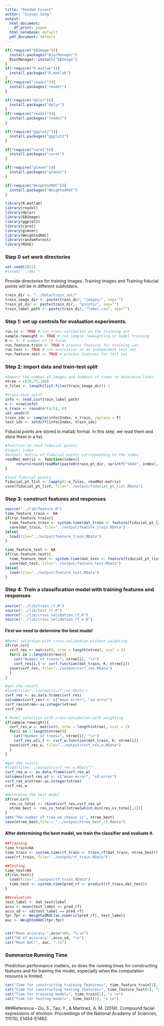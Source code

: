 ```yaml
---
title: "Random Forest"
author: "Siyuan Sang"
output:
  html_document:
    df_print: paged
  html_notebook: default
  pdf_document: default
---
```


```r
if(!require("EBImage")){
  install.packages("BiocManager")
  BiocManager::install("EBImage")
}
if(!require("R.matlab")){
  install.packages("R.matlab")
}
if(!require("readxl")){
  install.packages("readxl")
}

if(!require("dplyr")){
  install.packages("dplyr")
}
if(!require("readxl")){
  install.packages("readxl")
}

if(!require("ggplot2")){
  install.packages("ggplot2")
}

if(!require("caret")){
  install.packages("caret")
}

if(!require("glmnet")){
  install.packages("glmnet")
}

if(!require("WeightedROC")){
  install.packages("WeightedROC")
}

library(R.matlab)
library(readxl)
library(dplyr)
library(EBImage)
library(ggplot2)
library(caret)
library(glmnet)
library(WeightedROC)
library(randomForest)
library(ROSE)
```

### Step 0 set work directories
```r
set.seed(2021)
#setwd("../doc")
```

Provide directories for training images. Training images and Training fiducial points will be in different subfolders. 
```r
train_dir <- "../data/train_set/"
train_image_dir <- paste(train_dir, "images/", sep="")
train_pt_dir <- paste(train_dir,  "points/", sep="")
train_label_path <- paste(train_dir, "label.csv", sep="") 
```

### Step 1: set up controls for evaluation experiments.

```r
run.cv <- TRUE # run cross-validation on the training set
sample.reweight <- TRUE # run sample reweighting in model training
K <- 5  # number of CV folds
run.feature.train <- TRUE # process features for training set
run.test <- TRUE # run evaluation on an independent test set
run.feature.test <- TRUE # process features for test set
```

### Step 2: import data and train-test split 
```r
#Import the number of images and numbers of trees to determine later.
ntree = c(50,75,100)
n_files <- length(list.files(train_image_dir))-1
```

```r
#train-test split
info <- read.csv(train_label_path)
n <- nrow(info)
n_train <- round(n*(4/5), 0)
set.seed(0)
train_idx <- sample(info$Index, n_train, replace = F)
test_idx <- setdiff(info$Index, train_idx)
```


Fiducial points are stored in matlab format. In this step, we read them and store them in a list.
```r
#function to read fiducial points
#input: index
#output: matrix of fiducial points corresponding to the index
readMat.matrix <- function(index){
     return(round(readMat(paste0(train_pt_dir, sprintf("%04d", index), ".mat"))[[1]],0))
}

#load fiducial points
fiducial_pt_list <- lapply(1:n_files, readMat.matrix)
save(fiducial_pt_list, file="../output/fiducial_pt_list.RData")
```

### Step 3: construct features and responses


```r
source("../lib/feature.R")
time_feature_train <- NA
if(run.feature.train){
  time_feature_train <- system.time(dat_train <- feature(fiducial_pt_list, train_idx))
  save(dat_train, file="../output/feature_train.RData")
}else{
  load(file="../output/feature_train.RData")
}

time_feature_test <- NA
if(run.feature.test){
  time_feature_test <- system.time(dat_test <- feature(fiducial_pt_list, test_idx))
  save(dat_test, file="../output/feature_test.RData")
}else{
  load(file="../output/feature_test.RData")
}
```



### Step 4: Train a classification model with training features and responses

```r
source("../lib/train_rf.R")
source("../lib/test_rf.R")
source("../lib/cross_validation_rf.R")
source("../lib/cross_validation_rf_w.R")
```

#### First we need to determine the best model

```r
#Model selection with cross-validation without weighting
if(run.cv){
  cvrf_res <- matrix(0, nrow = length(ntree), ncol = 2)
  for(i in 1:length(ntree)){
    cat("Number of trees=", ntree[i], "\n")
    cvrf_res[i,] <- cvrf.function(dat_train, K, ntree[i])
  save(cvrf_res, file="../output/cvrf_res.RData")
  }
}
```

```r
#get the result
#load(file="../output/cvrf_res.RData")
cvrf_res <- as.data.frame(cvrf_res)
colnames(cvrf_res) <- c("mean error", "sd error")
cvrf_res$ntree<-as.integer(ntree)
cvrf_res
```


```r
# Model selection with cross-validation with weighting
if(sample.reweight){
  cvrf_res_w <- matrix(0, nrow = length(ntree), ncol = 2)
  for(i in 1:length(ntree)){
    cat("Number of trees=", ntree[i], "\n")
    cvrf_res_w[i,] <- cvrf_w.function(dat_train, K, ntree[i])
  save(cvrf_res_w, file="../output/cvrf_res_w.RData")
  }
}
```

```r
#get the result
#load(file="../output/cvrf_res_w.RData")
cvrf_res_w <- as.data.frame(cvrf_res_w)
colnames(cvrf_res_w) <- c("mean error", "sd error")
cvrf_res_w$ntree<-as.integer(ntree)
cvrf_res_w
```

```r
#determine the best model
if(run.cv){
  res_cv_total <- rbind(cvrf_res,cvrf_res_w)
  ntree_best <- res_cv_total$ntree[which.min(res_cv_total[,1])]
}
cat('The number of tree we choose is', ntree_best)
save(ntree_best,file = "../output/ntree_best_rf.Rdata")
```


#### After determining the best model, we train the classifier and evaluate it.
```r
##Training
time_train=NA
time_train <- system.time(rf_train <- train_rf(dat_train, ntree_best))
save(rf_train, file="../output/rf_train.RData")

##Testing
time_test=NA
if(run.test){
  load(file="../output/rf_train.RData")
  time_test <- system.time(pred_rf <- predict(rf_train,dat_test))
}


```

```r
##evaluation
test_label <- dat_test$label
accu <- mean(test_label == pred_rf)
accu_sd <- sd(test_label == pred_rf)
tpr.fpr <- WeightedROC(as.numeric(pred_rf), test_label)
auc <- WeightedAUC(tpr.fpr)


cat("Mean accuracy:",accu*100, "%.\n")
cat("SD of accuracy:",accu_sd, "\n")
cat("Mean AUC:", auc, ".\n")
```

### Summarize Running Time
Prediction performance matters, so does the running times for constructing features and for training the model, especially when the computation resource is limited. 
```r
cat("Time for constructing training features=", time_feature_train[1], "s \n")
cat("Time for constructing testing features=", time_feature_test[1], "s \n")
cat("Time for training model=", time_train[1], "s \n") 
cat("Time for testing model=", time_test[1], "s \n")
```

###Reference
- Du, S., Tao, Y., & Martinez, A. M. (2014). Compound facial expressions of emotion. Proceedings of the National Academy of Sciences, 111(15), E1454-E1462.

